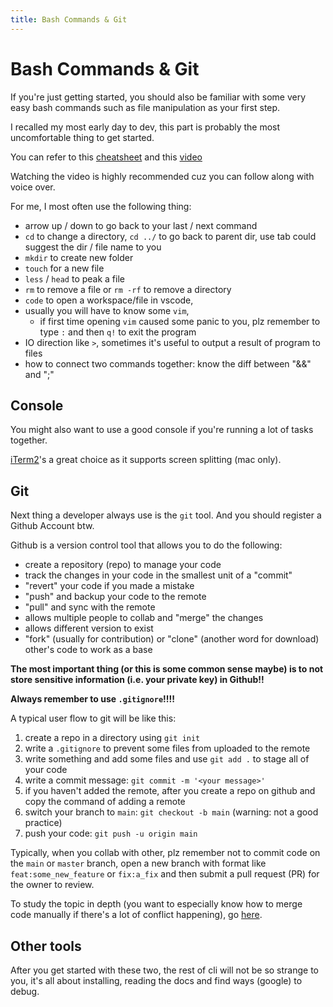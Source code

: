 ```yaml
---
title: Bash Commands & Git
---
```


# Bash Commands & Git

If you're just getting started, you should also be familiar with some very easy
bash commands such as file manipulation as your first step.

I recalled my most early day to dev, this part is probably the most
uncomfortable thing to get started.

You can refer to this
[cheatsheet](https://cheatography.com/davechild/cheat-sheets/linux-command-line/)
and this
[video](https://www.youtube.com/watch?v=uwAqEzhyjtw&ab_channel=TraversyMedia)

Watching the video is highly recommended cuz you can follow along with voice
over.

For me, I most often use the following thing:

- arrow up / down to go back to your last / next command
- `cd` to change a directory, `cd ../` to go back to parent dir, use tab could
  suggest the dir / file name to you
- `mkdir` to create new folder
- `touch` for a new file
- `less` / `head` to peak a file
- `rm` to remove a file or `rm -rf` to remove a directory
- `code` to open a workspace/file in vscode,
- usually you will have to know some `vim`,
  - if first time opening `vim` caused some panic to you, plz remember to type
    `:` and then `q!` to exit the program
- IO direction like `>`, sometimes it's useful to output a result of program to
  files
- how to connect two commands together: know the diff between "&&" and ";"

## Console

You might also want to use a good console if you're running a lot of tasks
together.

[iTerm2](https://iterm2.com/)'s a great choice as it supports screen splitting
(mac only).

## Git

Next thing a developer always use is the `git` tool. And you should register a
Github Account btw.

Github is a version control tool that allows you to do the following:

- create a repository (repo) to manage your code
- track the changes in your code in the smallest unit of a "commit"
- "revert" your code if you made a mistake
- "push" and backup your code to the remote
- "pull" and sync with the remote
- allows multiple people to collab and "merge" the changes
- allows different version to exist
- "fork" (usually for contribution) or "clone" (another word for download)
  other's code to work as a base

**The most important thing (or this is some common sense maybe) is to not store
sensitive information (i.e. your private key) in Github!!**

**Always remember to use `.gitignore`!!!!**

A typical user flow to git will be like this:

1. create a repo in a directory using `git init`
2. write a `.gitignore` to prevent some files from uploaded to the remote
3. write something and add some files and use `git add .` to stage all of your
   code
4. write a commit message: `git commit -m '<your message>'`
5. if you haven't added the remote, after you create a repo on github and copy
   the command of adding a remote
6. switch your branch to `main`: `git checkout -b main` (warning: not a good
   practice)
7. push your code: `git push -u origin main`

Typically, when you collab with other, plz remember not to commit code on the
`main` or `master` branch, open a new branch with format like
`feat:some_new_feature` or `fix:a_fix` and then submit a pull request (PR) for
the owner to review.

To study the topic in depth (you want to especially know how to merge code
manually if there's a lot of conflict happening), go
[here](https://www.atlassian.com/git/tutorials).

## Other tools

After you get started with these two, the rest of cli will not be so strange to
you, it's all about installing, reading the docs and find ways (google) to
debug.
